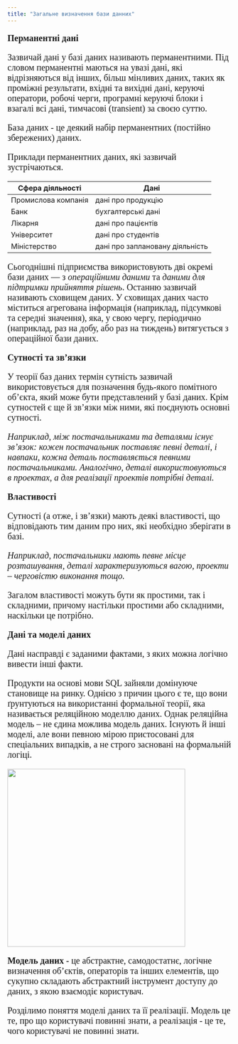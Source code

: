 ```yaml
---
title: "Загальне визначення бази данних"
---
```


::: {#div1 style="font-family: serif; font-size: 20px;"}
**Перманентні дані**

Зазвичай дані у базі даних називають перманентними. Під словом перманентні маються на увазі дані, які відрізняються від інших, більш мінливих даних, таких як проміжні результати, вхідні та вихідні дані, керуючі оператори, робочі черги, програмні керуючі блоки і взагалі всі дані, тимчасові (transient) за своєю суттю.

База даних - це деякий набір перманентних (постійно збережених) даних.
:::

::: {#div2 style="font-family: serif; font-size: 20px;"}
Приклади перманентних даних, які зазвичай зустрічаються.
:::

| Сфера діяльності    | Дані                            |
|---------------------|---------------------------------|
| Промислова компанія | дані про продукцію              |
| Банк                | бухгалтерські дані              |
| Лікарня             | дані про пацієнтів              |
| Університет         | дані про студентів              |
| Міністерство        | дані про заплановану діяльність |

::: {#div3 style="font-family: serif; font-size: 20px;"}
Сьогоднішні підприємства використовують дві окремі бази даних --- з *операційними даними* та *даними для підтримки прийняття рішень*. Останню зазвичай називають сховищем даних. У сховищах даних часто міститься агрегована інформація (наприклад, підсумкові та середні значення), яка, у свою чергу, періодично (наприклад, раз на добу, або раз на тиждень) витягується з операційної бази даних.
:::

::: {#div4 style="font-family: serif; font-size: 20px;"}
**Сутності та зв'язки**

У теорії баз даних термін сутність зазвичай використовується для позначення будь-якого помітного об'єкта, який може бути представлений у базі даних. Крім сутностей є ще й зв'язки між ними, які поєднують основні сутності.

*Наприклад, між постачальниками та деталями існує зв'язок: кожен постачальник поставляє певні деталі, і навпаки, кожна деталь поставляється певними постачальниками. Аналогічно, деталі використовуються в проектах, а для реалізації проектів потрібні деталі.*
:::

::: {#div5 style="font-family: serif; font-size: 20px;"}
**Властивості**

Сутності (а отже, і зв'язки) мають деякі властивості, що відповідають тим даним про них, які необхідно зберігати в базі.

*Наприклад, постачальники мають певне місце розташування, деталі характеризуються вагою, проекти -- черговістю виконання тощо.*

Загалом властивості можуть бути як простими, так і складними, причому настільки простими або складними, наскільки це потрібно.
:::

::: {#div6 style="font-family: serif; font-size: 20px;"}
**Дані та моделі даних**

Дані насправді є заданими фактами, з яких можна логічно вивести інші факти.

Продукти на основі мови SQL зайняли домінуюче становище на ринку. Однією з причин цього є те, що вони ґрунтуються на використанні формальної теорії, яка називається реляційною моделлю даних. Однак реляційна модель -- не єдина можлива модель даних. Існують й інші моделі, але вони певною мірою пристосовані для спеціальних випадків, а не строго засновані на формальній логіці.
:::

![](data.jpg){fig-align="center" width="400"}

::: {#div7 style="font-family: serif; font-size: 20px;"}
**Модель даних** - це абстрактне, самодостатнє, логічне визначення об'єктів, операторів та інших елементів, що сукупно складають абстрактний інструмент доступу до даних, з якою взаємодіє користувач.

Розділимо поняття моделі даних та її реалізації. Модель це те, про що користувачі повинні знати, а реалізація - це те, чого користувачі не повинні знати.
:::
